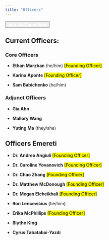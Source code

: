 ```yaml
---
title: "Officers"
---
```


<div class="d-grid gap-2">
  <button class="btn btn-lg btn-primary" type="button">
  <a href="https://bit.ly/w24-pgc" target="_blank" style="color:white">
    **_Join the Committee!_**
  </a>
  </button>
</div>

## Current Officers:

### Core Officers


- **Ethan Marzban** (he/him) <mark>[Founding Officer]</mark>

- **Karina Aponte** <mark>[Founding Officer]</mark>

- **Sam Babichenko** (he/him)


### Adjunct Officers

- **Gia Ahn**

- **Mallory Wang**

- **Yuting Ma** (they/she)


## Officers Emereti

- **Dr. Andrea Angiuli** <mark>[Founding Officer]</mark>

- **Dr. Caroline Yovanovich** <mark>[Founding Officer]</mark>

- **Dr. Chao Zhang** <mark>[Founding Officer]</mark>

- **Dr. Matthew McDonough** <mark>[Founding Officer]</mark>

- **Dr. Megan Elcheikhali** <mark>[Founding Officer]</mark>

- **Ron Lencevičius** (he/him)

- **Erika McPhillips** <mark>[Founding Officer]</mark>

- **Blythe King**

- **Cyrus Tabatabai-Yazdi**
